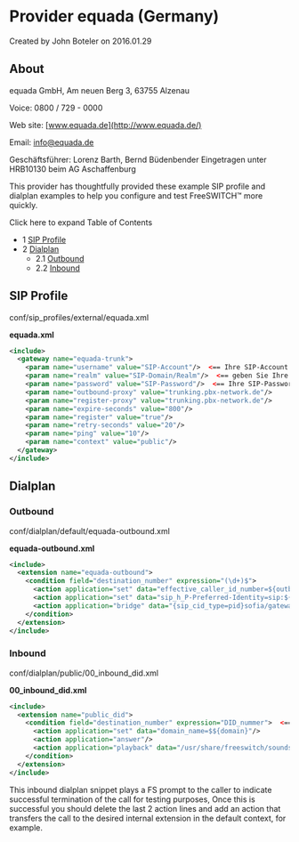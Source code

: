 
# Provider equada (Germany) 

 Created by  John Boteler on 2016.01.29

## About

equada GmbH, Am neuen Berg 3, 63755 Alzenau

Voice: 0800 / 729 - 0000 

Web site: [www.equada.de](http://www.equada.de/)

Email: [info@equada.de](mailto:info@equada.de)

Geschäftsführer: Lorenz Barth, Bernd Büdenbender Eingetragen unter HRB10130 beim AG Aschaffenburg

This provider has thoughtfully provided these example SIP profile and dialplan examples to help you configure and test FreeSWITCH™ more quickly.

Click here to expand Table of Contents

* 1 [SIP Profile](#sip-profile)
* 2 [Dialplan](#-freeswitch--provider-equada-germany-)  
   * 2.1 [Outbound](#-freeswitch--provider-equada-germany-)  
   * 2.2 [Inbound](#-freeswitch--provider-equada-germany-)

## SIP Profile

conf/sip\_profiles/external/equada.xml

**equada.xml**

```xml
<include>
  <gateway name="equada-trunk">
    <param name="username" value="SIP-Account"/>  <== Ihre SIP-Account hier liegt
    <param name="realm" value="SIP-Domain/Realm"/>  <== geben Sie Ihre SIP-Domäne
    <param name="password" value="SIP-Password"/>  <== Ihre SIP-Passwort hier liegt
    <param name="outbound-proxy" value="trunking.pbx-network.de"/>
    <param name="register-proxy" value="trunking.pbx-network.de"/>
    <param name="expire-seconds" value="800"/>
    <param name="register" value="true"/>
    <param name="retry-seconds" value="20"/>
    <param name="ping" value="10"/>
    <param name="context" value="public"/>
  </gateway>
</include>
```

## Dialplan

### Outbound

conf/dialplan/default/equada-outbound.xml

**equada-outbound.xml**

```xml
<include>
  <extension name="equada-outbound">
    <condition field="destination_number" expression="(\d+)$">
      <action application="set" data="effective_caller_id_number=${outbound_caller_id_number}"/>
      <action application="set" data="sip_h_P-Preferred-Identity=sip:${outbound_caller_id_number}@pbx-network.de"/>
      <action application="bridge" data="{sip_cid_type=pid}sofia/gateway/equada-trunk/$1"/>
    </condition>
  </extension>
</include>
```

### Inbound

conf/dialplan/public/00\_inbound\_did.xml

**00\_inbound\_did.xml**

```xml
<include>
  <extension name="public_did">
    <condition field="destination_number" expression="DID_nummer">  <== geben Sie Ihre Zielnummer hier
      <action application="set" data="domain_name=$${domain}"/>
      <action application="answer"/>
      <action application="playback" data="/usr/share/freeswitch/sounds/en/us/callie/misc/48000/misc-your_call_has_been_terminated.wav"/>
    </condition>
  </extension>
</include>
```

This inbound dialplan snippet plays a FS prompt to the caller to indicate successful termination of the call for testing purposes, Once this is successful you should delete the last 2 action lines and add an action that transfers the call to the desired internal extension in the default context, for example.



